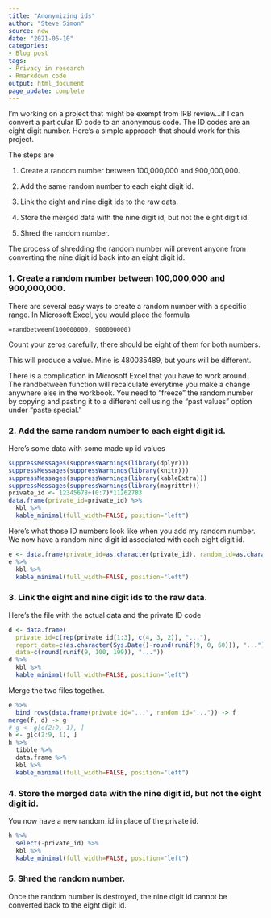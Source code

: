 ```yaml
---
title: "Anonymizing ids"
author: "Steve Simon"
source: new
date: "2021-06-10"
categories:
- Blog post
tags:
- Privacy in research
- Rmarkdown code
output: html_document
page_update: complete
---
```


I'm working on a project that might be exempt from IRB review...if I can convert a particular ID code to an anonymous code. The ID codes are an eight digit number. Here's a simple approach that should work for this project.

<!---More--->

The steps are

1. Create a random number between 100,000,000 and 900,000,000.

2. Add the same random number to each eight digit id.

3. Link the eight and nine digit ids to the raw data.

4. Store the merged data with the nine digit id, but not the eight digit id.

5. Shred the random number.

The process of shredding the random number will prevent anyone from converting the nine digit id back into an eight digit id.

### 1. Create a random number between 100,000,000 and 900,000,000.

There are several easy ways to create a random number with a specific range. In Microsoft Excel, you would place the formula

```{}
=randbetween(100000000, 900000000)
```

Count your zeros carefully, there should be eight of them for both numbers.

This will produce a value. Mine is 480035489, but yours will be different.

There is a complication in Microsoft Excel that you have to work around. The randbetween function will recalculate everytime you make a change anywhere else in the workbook. You need to "freeze" the random number by copying and pasting it to a different cell using the "past values" option under "paste special."

### 2. Add the same random number to each eight digit id.

Here's some data with some made up id values

```r
suppressMessages(suppressWarnings(library(dplyr)))
suppressMessages(suppressWarnings(library(knitr)))
suppressMessages(suppressWarnings(library(kableExtra)))
suppressMessages(suppressWarnings(library(magrittr)))
private_id <- 12345678+(0:7)*11262783
data.frame(private_id=private_id) %>%
  kbl %>%
  kable_minimal(full_width=FALSE, position="left")
```

Here's what those ID numbers look like when you add my random number. We now have a random nine digit id associated with each eight digit id.

```r
e <- data.frame(private_id=as.character(private_id), random_id=as.character(private_id+480035489))
e %>%
  kbl %>%
  kable_minimal(full_width=FALSE, position="left")
```

### 3. Link the eight and nine digit ids to the raw data.

Here's the file with the actual data and the private ID code

```r
d <- data.frame(
  private_id=c(rep(private_id[1:3], c(4, 3, 2)), "..."),
  report_date=c(as.character(Sys.Date()-round(runif(9, 0, 60))), "..."),
  data=c(round(runif(9, 100, 199)), "..."))
d %>%
  kbl %>%
  kable_minimal(full_width=FALSE, position="left")
```

Merge the two files together.

```r
e %>%
  bind_rows(data.frame(private_id="...", random_id="...")) -> f
merge(f, d) -> g
# g <- g[c(2:9, 1), ]
h <- g[c(2:9, 1), ]
h %>%
  tibble %>%
  data.frame %>%
  kbl %>%
  kable_minimal(full_width=FALSE, position="left")
```

### 4. Store the merged data with the nine digit id, but not the eight digit id.

You now have a new random_id in place of the private id.

```r
h %>%
  select(-private_id) %>%
  kbl %>%
  kable_minimal(full_width=FALSE, position="left")
```

### 5. Shred the random number.

Once the random number is destroyed, the nine digit id cannot be converted back to the eight digit id. 

